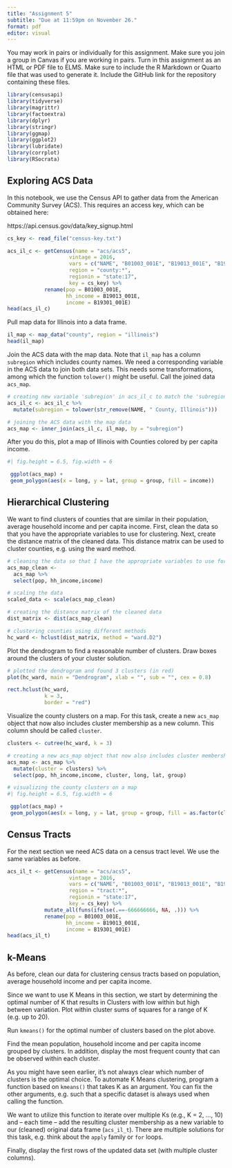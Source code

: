 ```yaml
---
title: "Assignment 5"
subtitle: "Due at 11:59pm on November 26."
format: pdf
editor: visual
---
```


You may work in pairs or individually for this assignment. Make sure you join a group in Canvas if you are working in pairs. Turn in this assignment as an HTML or PDF file to ELMS. Make sure to include the R Markdown or Quarto file that was used to generate it. Include the GitHub link for the repository containing these files.

```r
library(censusapi)
library(tidyverse)
library(magrittr)
library(factoextra)
library(dplyr)
library(stringr)
library(ggmap)
library(ggplot2)
library(lubridate)
library(corrplot)
library(RSocrata)
```

## Exploring ACS Data

In this notebook, we use the Census API to gather data from the American Community Survey (ACS). This requires an access key, which can be obtained here:

https://api.census.gov/data/key_signup.html

```r
cs_key <- read_file("census-key.txt")
```

```r
acs_il_c <- getCensus(name = "acs/acs5",
                    vintage = 2016,
                    vars = c("NAME", "B01003_001E", "B19013_001E", "B19301_001E"),
                    region = "county:*",
                    regionin = "state:17",
                    key = cs_key) %>%
            rename(pop = B01003_001E,
                   hh_income = B19013_001E,
                   income = B19301_001E)
head(acs_il_c)
```

Pull map data for Illinois into a data frame.

```r
il_map <- map_data("county", region = "illinois")
head(il_map)
```

Join the ACS data with the map data. Note that `il_map` has a column `subregion` which includes county names. We need a corresponding variable in the ACS data to join both data sets. This needs some transformations, among which the function `tolower()` might be useful. Call the joined data `acs_map`.

```r
# creating new variable 'subregion' in acs_il_c to match the 'subregion' variable in il_map
acs_il_c <- acs_il_c %>%
  mutate(subregion = tolower(str_remove(NAME, " County, Illinois")))

# joining the ACS data with the map data
acs_map <- inner_join(acs_il_c, il_map, by = "subregion")
```

After you do this, plot a map of Illinois with Counties colored by per capita income.

```r
#| fig.height = 6.5, fig.width = 6

 ggplot(acs_map) + 
 geom_polygon(aes(x = long, y = lat, group = group, fill = income))
```

## Hierarchical Clustering

We want to find clusters of counties that are similar in their population, average household income and per capita income. First, clean the data so that you have the appropriate variables to use for clustering. Next, create the distance matrix of the cleaned data. This distance matrix can be used to cluster counties, e.g. using the ward method.

```r
# cleaning the data so that I have the appropriate variables to use for clustering
acs_map_clean <-
  acs_map %>%
  select(pop, hh_income,income)
```

```r
# scaling the data
scaled_data <- scale(acs_map_clean)

# creating the distance matrix of the cleaned data
dist_matrix <- dist(acs_map_clean)
```

```r
# clustering counties using different methods
hc_ward <- hclust(dist_matrix, method = "ward.D2")
```

Plot the dendrogram to find a reasonable number of clusters. Draw boxes around the clusters of your cluster solution.

```r
# plotted the dendrogram and found 3 clusters (in red)
plot(hc_ward, main = "Dendrogram", xlab = "", sub = "", cex = 0.8)

rect.hclust(hc_ward, 
            k = 3, 
            border = "red")
```

Visualize the county clusters on a map. For this task, create a new `acs_map` object that now also includes cluster membership as a new column. This column should be called `cluster`.

```r
clusters <- cutree(hc_ward, k = 3)

# creating a new acs_map object that now also includes cluster membership as a new column 'cluster'
acs_map <- acs_map %>%
  mutate(cluster = clusters) %>%
  select(pop, hh_income,income, cluster, long, lat, group)
```

```r
# visualizing the county clusters on a map
#| fig.height = 6.5, fig.width = 6

 ggplot(acs_map) + 
 geom_polygon(aes(x = long, y = lat, group = group, fill = as.factor(cluster)))
```

## Census Tracts

For the next section we need ACS data on a census tract level. We use the same variables as before.

```r
acs_il_t <- getCensus(name = "acs/acs5",
                    vintage = 2016,
                    vars = c("NAME", "B01003_001E", "B19013_001E", "B19301_001E"),
                    region = "tract:*",
                    regionin = "state:17",
                    key = cs_key) %>%
            mutate_all(funs(ifelse(.==-666666666, NA, .))) %>%
            rename(pop = B01003_001E,
                   hh_income = B19013_001E,
                   income = B19301_001E)
head(acs_il_t)
```

## k-Means

As before, clean our data for clustering census tracts based on population, average household income and per capita income.

Since we want to use K Means in this section, we start by determining the optimal number of K that results in Clusters with low within but high between variation. Plot within cluster sums of squares for a range of K (e.g. up to 20).

Run `kmeans()` for the optimal number of clusters based on the plot above.

Find the mean population, household income and per capita income grouped by clusters. In addition, display the most frequent county that can be observed within each cluster.

As you might have seen earlier, it's not always clear which number of clusters is the optimal choice. To automate K Means clustering, program a function based on `kmeans()` that takes K as an argument. You can fix the other arguments, e.g. such that a specific dataset is always used when calling the function.

We want to utilize this function to iterate over multiple Ks (e.g., K = 2, ..., 10) and -- each time -- add the resulting cluster membership as a new variable to our (cleaned) original data frame (`acs_il_t`). There are multiple solutions for this task, e.g. think about the `apply` family or `for` loops.

Finally, display the first rows of the updated data set (with multiple cluster columns).

